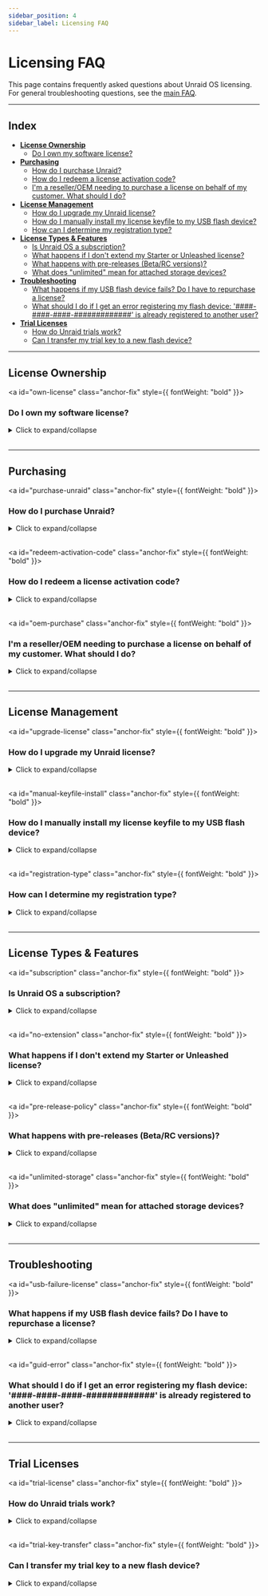 ```yaml
---
sidebar_position: 4
sidebar_label: Licensing FAQ
---
```



# Licensing FAQ

This page contains frequently asked questions about Unraid OS licensing. For general troubleshooting questions, see the [main FAQ](faq.mdx).

---

## Index

- [**License Ownership**](#license-ownership)
  - [Do I own my software license?](#own-license)
- [**Purchasing**](#purchasing)
  - [How do I purchase Unraid?](#purchase-unraid)
  - [How do I redeem a license activation code?](#redeem-activation-code)
  - [I'm a reseller/OEM needing to purchase a license on behalf of my customer. What should I do?](#oem-purchase)
- [**License Management**](#license-management)
  - [How do I upgrade my Unraid license?](#upgrade-license)
  - [How do I manually install my license keyfile to my USB flash device?](#manual-keyfile-install)
  - [How can I determine my registration type?](#registration-type)
- [**License Types & Features**](#license-types--features)
  - [Is Unraid OS a subscription?](#subscription)
  - [What happens if I don't extend my Starter or Unleashed license?](#no-extension)
  - [What happens with pre-releases (Beta/RC versions)?](#pre-release-policy)
  - [What does "unlimited" mean for attached storage devices?](#unlimited-storage)
- [**Troubleshooting**](#troubleshooting)
  - [What happens if my USB flash device fails? Do I have to repurchase a license?](#usb-failure-license)
  - [What should I do if I get an error registering my flash device: '####-####-####-#############' is already registered to another user?](#guid-error)
- [**Trial Licenses**](#trial-licenses)
  - [How do Unraid trials work?](#trial-license)
  - [Can I transfer my trial key to a new flash device?](#trial-key-transfer)

---

## License Ownership

<a id="own-license" class="anchor-fix" style={{ fontWeight: "bold" }}><h3>Do I own my software license?</h3></a>

<details>
  <summary>Click to expand/collapse</summary>

  When you [purchase an Unraid OS license](https://unraid.net/pricing), you own a perpetual copy of the software. Your license is valid forever and does not expire, even if you choose not to pay for future updates.

</details>

<br />

---

## Purchasing

<a id="purchase-unraid" class="anchor-fix" style={{ fontWeight: "bold" }}><h3>How do I purchase Unraid?</h3></a>

<details>
  <summary>Click to expand/collapse</summary>

  You have two options for purchasing Unraid:

  1. **From the %%WebGUI|web-gui%%:** If you have started a trial, you can purchase a license or upgrade directly from the top-right menu in the %%WebGUI|web-gui%%.
  2. **With an activation code:** Purchase an Unraid license activation code from the [Unraid website](https://unraid.net/pricing). Activation codes do not expire and can be redeemed at any time.

  All licenses are per server. Use the free 30-day trial to ensure Unraid meets your needs before purchasing, as all sales are final.

</details>

<br />

<a id="redeem-activation-code" class="anchor-fix" style={{ fontWeight: "bold" }}><h3>How do I redeem a license activation code?</h3></a>

<details>
  <summary>Click to expand/collapse</summary>

  1. Purchase an activation code from the [Unraid website](https://unraid.net/pricing). Your code will be on your purchase receipt.
  2. Set up your Unraid server using the [Getting started guide](../getting-started/set-up-unraid/create-your-bootable-media.mdx).
  3. Log in to your Unraid server's %%WebGUI|web-gui%% (`http://tower` or `http://tower.local` by default).
  4. Sign in to your Unraid.net account.
  5. Select **Redeem activation code** and enter your code.
  6. Your registration key will be emailed to you along with installation instructions.

  :::important
  Activation codes are one-time use for generating your Unraid license key file.
  :::

  :::note Instructional Video
  Watch the [Activation Code Instructional Video](https://www.loom.com/share/3ceb40440240474aaa80a0b7e3e69cb2) for step-by-step guidance.
  :::

</details>

<br />

<a id="oem-purchase" class="anchor-fix" style={{ fontWeight: "bold" }}><h3>I'm a reseller/OEM needing to purchase a license on behalf of my customer. What should I do?</h3></a>

<details>
  <summary>Click to expand/collapse</summary>

  You can purchase a license through the %%WebGUI|web-gui%% or by obtaining an activation code from the [Unraid website](https://unraid.net/pricing).

  At checkout, select the "OEM" option and enter your purchase details, including your customer's name and email address. The license key will be issued in your customer's name and sent directly to them. You'll also find an invoice download link after checkout.

  For bulk OEM/reseller pricing (10 licenses or more), [contact Unraid](https://unraid.net/contact) for special pricing.

</details>

<br />

---

## License Management

<a id="upgrade-license" class="anchor-fix" style={{ fontWeight: "bold" }}><h3>How do I upgrade my Unraid license?</h3></a>

<details>
  <summary>Click to expand/collapse</summary>

  You can upgrade your license at any time from within the %%WebGUI|web-gui%% (***Tools → Registration***) or [via the account portal](https://account.unraid.net/keys) (by clicking **••• More** and selecting **Upgrade Key**).

  | Upgrade Path         | One-Time Upgrade Fee | New Device Limit¹ |
  | -------------------- | -------------------- | ----------------- |
  | Starter → Unleashed  | $69 USD              | Unlimited²        |
  | Starter → Lifetime   | $209 USD             | Unlimited²        |
  | Unleashed → Lifetime | $149 USD             | Unlimited²        |
  | Basic → Unleashed    | $49 USD              | Unlimited²        |
  | Plus → Unleashed     | $19 USD              | Unlimited²        |
  | Basic → Plus         | $89 USD              | Up to 12 devices¹ |
  | Basic → Pro          | $139 USD             | Up to 30 devices¹ |
  | Plus → Pro           | $109 USD             | Up to 30 devices¹ |

  **Annual extension fee** (Starter & Unleashed only): $36 USD

  <sup>1</sup> Attached storage devices refers to the total number of drives you may attach before starting the %%array|array%% (does not include the USB flash boot device).\
  <sup>2</sup> "Unlimited" means you are not limited by the license, but by hardware and OS constraints. Additional storage devices can be used for %%VMs|vm%%, unassigned devices, or other Unraid features.\*
</details>

<br />

<a id="manual-keyfile-install" class="anchor-fix" style={{ fontWeight: "bold" }}><h3>How do I manually install my license keyfile to my USB flash device?</h3></a>

<details>
  <summary>Click to expand/collapse</summary>

  <Tabs>
    <TabItem value="offline" label="Manual (Offline) method">

      1. Ensure you have a recent backup of your USB drive. Use [Unraid Connect](../../unraid-connect/overview-and-setup.mdx) (recommended) or the local backup option at ***Main → Flash → Flash Backup***.
      2. Shut down your Unraid server and remove the USB flash device.
      3. Insert the USB flash into another computer.
      4. Open the USB drive and copy your `.key` file into the `/config` folder.\
         *Make sure this is the only `.key` file present—delete any others.*
      5. Safely eject the USB flash device, reinstall it in your server, and reboot.

    </TabItem>

    <TabItem value="network" label="Network (Online) method">

      1. If your server is running and the flash share is visible on your network, navigate to the flash share under **Network**.
      2. Drag and drop the registration key file into the `config` directory.
      3. In the %%WebGUI|web-gui%%, **Stop** the %%array|array%%, then **Start** the %%array|array%% again to apply the new key.

    </TabItem>
  </Tabs>
</details>

<br />

<a id="registration-type" class="anchor-fix" style={{ fontWeight: "bold" }}><h3>How can I determine my registration type?</h3></a>

<details>
  <summary>Click to expand/collapse</summary>

  Navigate to ***Tools → Registration*** in the %%WebGUI|web-gui%%. Here, you can find your current license type and registration details.

</details>

<br />

---

## License Types & Features

<a id="subscription" class="anchor-fix" style={{ fontWeight: "bold" }}><h3>Is Unraid OS a subscription?</h3></a>

<details>
  <summary>Click to expand/collapse</summary>

  No. Unraid OS is a **perpetual license**:

  - **Starter** and **Unleashed** include one year of updates, after which you may pay a $36 USD annual extension fee (optional).
  - **Lifetime** includes updates for the life of the product.
  - If you choose not to pay the extension fee, you retain your existing version indefinitely; you simply won't receive new major updates.

  You continue to own your license even if you stop paying for updates.

</details>

<br />

<a id="no-extension" class="anchor-fix" style={{ fontWeight: "bold" }}><h3>What happens if I don't extend my Starter or Unleashed license?</h3></a>

<details>
  <summary>Click to expand/collapse</summary>

  - You keep your license and can use your current version of Unraid OS indefinitely.
  - You won't receive new feature updates or major version upgrades.
  - You remain eligible for patch releases and security updates within the same minor version (e.g., 7.1.x if your license lapsed at 7.1.0).
  - Once a new minor version is released (e.g., 7.2.0), only security patches are provided for the previous minor version.
  - When a version reaches end-of-life (EOL), no further updates are provided.
  - You can pay the extension fee at any time to regain access to the latest updates.

</details>

<br />

<a id="pre-release-policy" class="anchor-fix" style={{ fontWeight: "bold" }}><h3>What happens with pre-releases (Beta/RC versions)?</h3></a>

<details>
  <summary>Click to expand/collapse</summary>

  - Pre-release (Beta and Release Candidate) versions are for testing and may contain bugs.
  - Only install pre-releases on non-production systems.
  - Support for pre-releases ends when the stable version is released.
  - Your license must be eligible for OS updates on the stable release date to receive the stable version.
  - If your license expires before the stable release, you must extend your license to upgrade or roll back to a supported stable version.
  - Your license remains valid after expiration; you only need an active license for new updates.

</details>

<br />

<a id="unlimited-storage" class="anchor-fix" style={{ fontWeight: "bold" }}><h3>What does "unlimited" mean for attached storage devices?</h3></a>

<details>
  <summary>Click to expand/collapse</summary>

  "Unlimited" refers to the maximum number of storage devices you can attach to your Unraid server, based on your license tier.

  Here are the current limits:

  | License Tier | %%Parity\|parity%%-Protected %%Array\|array%% | Named Pools | Devices per Pool | Total Storage Devices |
  | ------------ | --------------------------------------------- | ----------- | ---------------- | --------------------- |
  | Starter      | Up to 6                                       | 1           | Up to 6          | 6                     |
  | Unleashed    | Up to 30 (28 data + 2 %%parity\|parity%%)     | Up to 35    | Up to 60         | Unlimited\*           |
  | Lifetime     | Up to 30 (28 data + 2 %%parity\|parity%%)     | Up to 35    | Up to 60         | Unlimited\*           |

  \* *"Unlimited" means you are not limited by the license, but by hardware and OS constraints. Additional storage devices can be used for virtual machines, unassigned devices, or other Unraid features.*

</details>

<br />

---

## Troubleshooting

<a id="usb-failure-license" class="anchor-fix" style={{ fontWeight: "bold" }}><h3>What happens if my USB flash device fails? Do I have to repurchase a license?</h3></a>

<details>
  <summary>Click to expand/collapse</summary>

  No, you do not need to repurchase your license if your USB flash device fails.

  To transfer your license:

  1. Prepare a new, high-quality [USB flash device](../getting-started/set-up-unraid/create-your-bootable-media.mdx).
  2. Install Unraid OS on the new device using the USB Flash Creator or a manual method.
  3. Boot your server with the new flash device.
  4. Go to ***Tools → Registration*** in the %%WebGUI|web-gui%%.
  5. Click **Replace Key** and follow the prompts to transfer your license to the new device.

  The first transfer can be done at any time, while subsequent transfers are allowed once every 12 months using the automated system. If you need to transfer your license again before the 12-month period, contact Unraid support with your old and new USB %%GUID|guid%%s for manual assistance.

  :::tip
  Routinely back up your USB device using [Unraid Connect](../../unraid-connect/overview-and-setup.mdx) to simplify recovery and avoid data loss.
  :::

</details>

<br />

<a id="guid-error" class="anchor-fix" style={{ fontWeight: "bold" }}><h3>What should I do if I get an error registering my flash device: '####-####-####-#############' is already registered to another user?</h3></a>

<details>
  <summary>Click to expand/collapse</summary>

  This error indicates that your USB flash device does not have a unique hardware ID (%%GUID|guid%%), which prevents it from being registered with the Unraid OS. To resolve this issue, use a different USB flash drive. Brands known for having unique %%GUID|guid%%s include Lexar, Samsung, Kingston, and PNY.

</details>

<br />

---

## Trial Licenses

<a id="trial-license" class="anchor-fix" style={{ fontWeight: "bold" }}><h3>How do Unraid trials work?</h3></a>

<details>
  <summary>Click to expand/collapse</summary>

  - Trial licenses last 30 days and provide full Unraid Pro functionality without a storage device limit.
  - You'll need a quality USB flash drive and the Unraid USB Creator tool.
  - Consult the [Getting Started guide](../getting-started/set-up-unraid/create-your-bootable-media.mdx) for server setup instructions.
  - Trial licenses require an internet connection at boot for initial validation.
  - You can extend your trial up to two times (details below).

</details>

<br />

<a id="trial-key-transfer" class="anchor-fix" style={{ fontWeight: "bold" }}><h3>Can I transfer my trial key to a new flash device?</h3></a>

<details>
  <summary>Click to expand/collapse</summary>

  No, trial registrations are only valid on the original USB flash device. If you want to purchase a license, you can transfer your configuration to a new flash device and then purchase a registration key; however, the trial cannot be continued on a new device.

</details>

<br />
